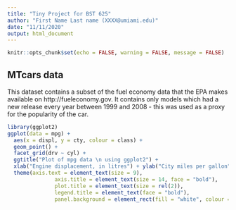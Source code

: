 ```yaml
---
title: "Tiny Project for BST 625"
author: "First Name Last name (XXXX@umiami.edu)"
date: "11/11/2020"
output: html_document
---
```


```r
knitr::opts_chunk$set(echo = FALSE, warning = FALSE, message = FALSE)
```

## MTcars data
This dataset contains a subset of the fuel economy data that the EPA makes available on http://fueleconomy.gov. It contains only models which had a new release every year between 1999 and 2008 - this was used as a proxy for the popularity of the car.

```r
library(ggplot2) 
ggplot(data = mpg) +
  aes(x = displ, y = cty, colour = class) + 
  geom_point() +
  facet_grid(drv ~ cyl) +
  ggtitle("Plot of mpg data \n using ggplot2") +
  xlab("Engine displacement, in litres") + ylab("City miles per gallon") +
  theme(axis.text = element_text(size = 9),
               axis.title = element_text(size = 14, face = "bold"),
               plot.title = element_text(size = rel(2)),
               legend.title = element_text(face = "bold"),
               panel.background = element_rect(fill = "white", colour = "grey50"))  

```
